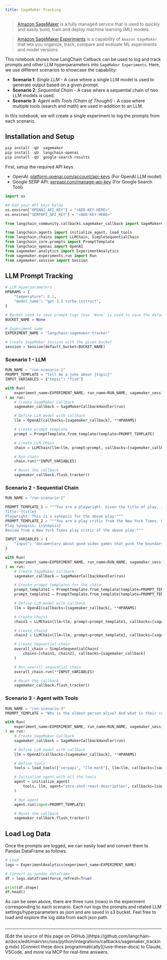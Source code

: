 ```yaml
---
title: SageMaker Tracking
---
```


>[Amazon SageMaker](https://aws.amazon.com/sagemaker/) is a fully managed service that is used to quickly and easily build, train and deploy machine learning (ML) models.

>[Amazon SageMaker Experiments](https://docs.aws.amazon.com/sagemaker/latest/dg/experiments.html) is a capability of `Amazon SageMaker` that lets you organize, track, compare and evaluate ML experiments and model versions.

This notebook shows how LangChain Callback can be used to log and track prompts and other LLM hyperparameters into `SageMaker Experiments`. Here, we use different scenarios to showcase the capability:

* **Scenario 1**: *Single LLM* - A case where a single LLM model is used to generate output based on a given prompt.
* **Scenario 2**: *Sequential Chain* - A case where a sequential chain of two LLM models is used.
* **Scenario 3**: *Agent with Tools (Chain of Thought)* - A case where multiple tools (search and math) are used in addition to an LLM.

In this notebook, we will create a single experiment to log the prompts from each scenario.

## Installation and Setup

```python
pip install -qU  sagemaker
pip install -qU  langchain-openai
pip install -qU  google-search-results
```

First, setup the required API keys

* OpenAI: [platform.openai.com/account/api-keys](https://platform.openai.com/account/api-keys) (For OpenAI LLM model)
* Google SERP API: [serpapi.com/manage-api-key](https://serpapi.com/manage-api-key) (For Google Search Tool)

```python
import os

## Add your API keys below
os.environ["OPENAI_API_KEY"] = "<ADD-KEY-HERE>"
os.environ["SERPAPI_API_KEY"] = "<ADD-KEY-HERE>"
```

```python
from langchain_community.callbacks.sagemaker_callback import SageMakerCallbackHandler
```

```python
from langchain.agents import initialize_agent, load_tools
from langchain.chains import LLMChain, SimpleSequentialChain
from langchain_core.prompts import PromptTemplate
from langchain_openai import OpenAI
from sagemaker.analytics import ExperimentAnalytics
from sagemaker.experiments.run import Run
from sagemaker.session import Session
```

## LLM Prompt Tracking

```python
# LLM Hyperparameters
HPARAMS = {
    "temperature": 0.1,
    "model_name": "gpt-3.5-turbo-instruct",
}

# Bucket used to save prompt logs (Use `None` is used to save the default bucket or otherwise change it)
BUCKET_NAME = None

# Experiment name
EXPERIMENT_NAME = "langchain-sagemaker-tracker"

# Create SageMaker Session with the given bucket
session = Session(default_bucket=BUCKET_NAME)
```

### Scenario 1 - LLM

```python
RUN_NAME = "run-scenario-1"
PROMPT_TEMPLATE = "tell me a joke about {topic}"
INPUT_VARIABLES = {"topic": "fish"}
```

```python
with Run(
    experiment_name=EXPERIMENT_NAME, run_name=RUN_NAME, sagemaker_session=session
) as run:
    # Create SageMaker Callback
    sagemaker_callback = SageMakerCallbackHandler(run)

    # Define LLM model with callback
    llm = OpenAI(callbacks=[sagemaker_callback], **HPARAMS)

    # Create prompt template
    prompt = PromptTemplate.from_template(template=PROMPT_TEMPLATE)

    # Create LLM Chain
    chain = LLMChain(llm=llm, prompt=prompt, callbacks=[sagemaker_callback])

    # Run chain
    chain.run(**INPUT_VARIABLES)

    # Reset the callback
    sagemaker_callback.flush_tracker()
```

### Scenario 2 - Sequential Chain

```python
RUN_NAME = "run-scenario-2"

PROMPT_TEMPLATE_1 = """You are a playwright. Given the title of play, it is your job to write a synopsis for that title.
Title: {title}
Playwright: This is a synopsis for the above play:"""
PROMPT_TEMPLATE_2 = """You are a play critic from the New York Times. Given the synopsis of play, it is your job to write a review for that play.
Play Synopsis: {synopsis}
Review from a New York Times play critic of the above play:"""

INPUT_VARIABLES = {
    "input": "documentary about good video games that push the boundary of game design"
}
```

```python
with Run(
    experiment_name=EXPERIMENT_NAME, run_name=RUN_NAME, sagemaker_session=session
) as run:
    # Create SageMaker Callback
    sagemaker_callback = SageMakerCallbackHandler(run)

    # Create prompt templates for the chain
    prompt_template1 = PromptTemplate.from_template(template=PROMPT_TEMPLATE_1)
    prompt_template2 = PromptTemplate.from_template(template=PROMPT_TEMPLATE_2)

    # Define LLM model with callback
    llm = OpenAI(callbacks=[sagemaker_callback], **HPARAMS)

    # Create chain1
    chain1 = LLMChain(llm=llm, prompt=prompt_template1, callbacks=[sagemaker_callback])

    # Create chain2
    chain2 = LLMChain(llm=llm, prompt=prompt_template2, callbacks=[sagemaker_callback])

    # Create Sequential chain
    overall_chain = SimpleSequentialChain(
        chains=[chain1, chain2], callbacks=[sagemaker_callback]
    )

    # Run overall sequential chain
    overall_chain.run(**INPUT_VARIABLES)

    # Reset the callback
    sagemaker_callback.flush_tracker()
```

### Scenario 3 - Agent with Tools

```python
RUN_NAME = "run-scenario-3"
PROMPT_TEMPLATE = "Who is the oldest person alive? And what is their current age raised to the power of 1.51?"
```

```python
with Run(
    experiment_name=EXPERIMENT_NAME, run_name=RUN_NAME, sagemaker_session=session
) as run:
    # Create SageMaker Callback
    sagemaker_callback = SageMakerCallbackHandler(run)

    # Define LLM model with callback
    llm = OpenAI(callbacks=[sagemaker_callback], **HPARAMS)

    # Define tools
    tools = load_tools(["serpapi", "llm-math"], llm=llm, callbacks=[sagemaker_callback])

    # Initialize agent with all the tools
    agent = initialize_agent(
        tools, llm, agent="zero-shot-react-description", callbacks=[sagemaker_callback]
    )

    # Run agent
    agent.run(input=PROMPT_TEMPLATE)

    # Reset the callback
    sagemaker_callback.flush_tracker()
```

## Load Log Data

Once the prompts are logged, we can easily load and convert them to Pandas DataFrame as follows.

```python
# Load
logs = ExperimentAnalytics(experiment_name=EXPERIMENT_NAME)

# Convert as pandas dataframe
df = logs.dataframe(force_refresh=True)

print(df.shape)
df.head()
```

As can be seen above, there are three runs (rows) in the experiment corresponding to each scenario. Each run logs the prompts and related LLM settings/hyperparameters as json and are saved in s3 bucket. Feel free to load and explore the log data from each json path.

```python

```

---

<Callout icon="pen-to-square" iconType="regular">
    [Edit the source of this page on GitHub.](https://github.com/langchain-ai/docs/edit/main/src/oss/python/integrations/callbacks/sagemaker_tracking.mdx)
</Callout>
<Tip icon="terminal" iconType="regular">
    [Connect these docs programmatically](/use-these-docs) to Claude, VSCode, and more via MCP for    real-time answers.
</Tip>
